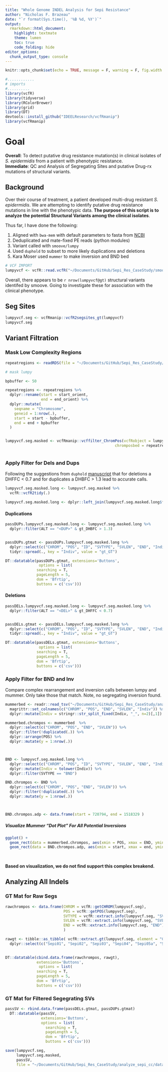 ```yaml
---
title: "Whole Genome INDEL Analysis for Sepi Resistance"
author: "Nicholas F. Brazeau"
date: "`r format(Sys.time(), '%B %d, %Y')`"
output:
  rmarkdown::html_document:
    highlight: textmate
    theme: lumen
    toc: true
    code_folding: hide
editor_options: 
  chunk_output_type: console
---
```



```r
knitr::opts_chunk$set(echo = TRUE, message = F, warning = F, fig.width = 10, fig.height = 7)
```

```r
#............
# imports
#..........
library(vcfR)
library(tidyverse)
library(RColorBrewer)
library(grid)
library(DT)
devtools::install_github("IDEELResearch/vcfRmanip")
library(vcfRmanip)


```

# Goal 
**Overall**: To detect putative drug resistance mutation(s) in clinical isolates of _S. epidermidis_ from a patient with phenotypic resistance.   
**Immediate**: QC and Analysis of Segregating Sites and putative Drug-rx mutations of structural variants.

## Background

Over their course of treatment, a patient developed multi-drug resistant _S. epidermidis_. We are attempting to identify putative drug resistance mutations in line with the phenotypic data. **The purpose of this script is to analyze the potential Structural Variants among the clinical isolates**. 

 Thus far, I have done the following: 

1. Aligned with `bwa-mem` with default parameters to fasta from [NCBI](https://www.ncbi.nlm.nih.gov/genome/155?genome_assembly_id=299299)
2. Deduplicated and mate-fixed PE reads (python modules)
3. Variant called with `smoove/lumpy`
4. Used `duphold` to subset to more likely duplications and deletions
5. Kara Moser used `mummer` to make inversion and BND bed

```r
# VCF IMPORT
lumpyvcf <- vcfR::read.vcfR("~/Documents/GitHub/Sepi_Res_CaseStudy/smoothlumpy/bams/sepi_clincases-smoove.genotyped.vcf.gz", verbose = F)

```

Overall, there appears to be `r nrow(lumpyvcf@gt)` structural variants identifed by smoove. Going to investigate these for association with the clinical phenotype.



## Seg Sites
```r

lumpyvcf.seg <- vcfRmanip::vcfR2segsites_gt(lumpyvcf)
lumpyvcf.seg
```

## Variant Filtration
### Mask Low Complexity Regions
```r
repeatregions <- readRDS(file = "~/Documents/GitHub/Sepi_Res_CaseStudy/analyze_sepi_cc/data/derived_data/lowcomplexity_repeat_regions.RDS")

# mask lumpy

bpbuffer <- 50

repeatregions <- repeatregions %>% 
  dplyr::rename(start = start_orient,
                end = end_orient) %>% 
  dplyr::mutate(
    seqname = "Chromosome",
    geneid = 1:nrow(.),
    start = start - bpbuffer,
    end = end + bpbuffer 
  ) 


lumpyvcf.seg.masked <- vcfRmanip::vcffilter_ChromPos(vcfRobject = lumpyvcf.seg,
                                                 chromposbed = repeatregions)



```


### Apply Filter for Dels and Dups
Following the suggestions from `duphold` [manuscript](https://academic.oup.com/gigascience/article/8/4/giz040/5477467) that for deletions
a DHFFC < 0.7 and for duplicates a DHBFC > 1.3 lead to accurate calls.

```r

lumpyvcf.seg.masked.long <- lumpyvcf.seg.masked %>% 
  vcfR::vcfR2tidy(.)

lumpyvcf.seg.masked.long <- dplyr::left_join(lumpyvcf.seg.masked.long$fix, lumpyvcf.seg.masked.long$gt, by = c("ChromKey", "POS"))
```

#### Duplications

```r

passDUPs.lumpyvcf.seg.masked.long <- lumpyvcf.seg.masked.long %>% 
  dplyr::filter(ALT == "<DUP>" & gt_DHBFC > 1.3)


passDUPs.gtmat <- passDUPs.lumpyvcf.seg.masked.long %>% 
  dplyr::select(c("CHROM", "POS", "ID", "SVTYPE", "SVLEN", "END", "Indiv", "gt_GT")) %>% 
  tidyr::spread(., key = "Indiv", value = "gt_GT")

```

```r
DT::datatable(passDUPs.gtmat, extensions='Buttons',
               options = list(
              searching = T,
              pageLength = 5,
              dom = 'Bfrtip', 
              buttons = c('csv')))

```


#### Deletions
```r


passDELs.lumpyvcf.seg.masked.long <- lumpyvcf.seg.masked.long %>% 
  dplyr::filter(ALT == "<DEL>" & gt_DHFFC < 0.7)


passDELs.gtmat <- passDELs.lumpyvcf.seg.masked.long %>% 
  dplyr::select(c("CHROM", "POS", "ID", "SVTYPE", "SVLEN", "END", "Indiv", "gt_GT")) %>%
  tidyr::spread(., key = "Indiv", value = "gt_GT")

```

```r
DT::datatable(passDELs.gtmat, extensions='Buttons',
               options = list(
              searching = T,
              pageLength = 5,
              dom = 'Bfrtip', 
              buttons = c('csv')))

```


### Apply Filter for BND and Inv
Compare complex rearrangement and inversion calls between lumpy and mummer. Only take those that match. Note, no segregating inversion found. 

```r

mummerbed <- readr::read_tsv("~/Documents/GitHub/Sepi_Res_CaseStudy/analyze_sepi_cc/data/derived_data/all.potential-inversions.bed", col_names = F) %>% 
  magrittr::set_colnames(c("CHROM", "POS", "END", "SVLEN", "Indiv")) %>% 
  dplyr::mutate(Indiv = stringr::str_split_fixed(Indiv, "_", n=2)[,1])

mummerbed.chrompos <- mummerbed  %>% 
  dplyr::select(c("CHROM", "POS", "END", "SVLEN")) %>% 
  dplyr::filter(!duplicated(.)) %>% 
  dplyr::arrange(POS) %>% 
  dplyr::mutate(y = 1:nrow(.))



BND <- lumpyvcf.seg.masked.long %>% 
  dplyr::select(c("CHROM", "POS", "ID", "SVTYPE", "SVLEN", "END", "Indiv", "gt_GT")) %>%
  dplyr::mutate(Indiv = tolower(Indiv)) %>% 
  dplyr::filter(SVTYPE == "BND")

BND.chrompos <- BND %>% 
  dplyr::select(c("CHROM", "POS", "END", "SVLEN")) %>% 
  dplyr::filter(!duplicated(.)) %>% 
  dplyr::mutate(y = 1:nrow(.))



BND.chrompos.adp <- data.frame(start = 720794, end = 1518329 )

```

##### Visualize Mummer "Dot Plot" For All Potential Inversions
```r
ggplot() + 
  geom_rect(data = mummerbed.chrompos, aes(xmin = POS, xmax = END, ymin = y+0.25, ymax=y+0.75), color = "black") +
  geom_rect(data = BND.chrompos.adp, aes(xmin = start, xmax = end, ymin=0, ymax=Inf), fill = "red", alpha = 0.2)
  
  


```

**Based on visualization, we do not find support this complex breakend.**

## Analyzing All Indels
### GT Mat for Raw Segs
```r

rawchrompos <- data.frame(CHROM = vcfR::getCHROM(lumpyvcf.seg), 
                          POS = vcfR::getPOS(lumpyvcf.seg), 
                          SVTYPE = vcfR::extract.info(lumpyvcf.seg, "SVTYPE"),
                          SVLEN = vcfR::extract.info(lumpyvcf.seg, "SVLEN"),
                          END = vcfR::extract.info(lumpyvcf.seg, "END")
                          )

rawgt <- tibble::as_tibble( vcfR::extract.gt(lumpyvcf.seg, element = "GT") ) %>%
  dplyr::select(c("Sepi01", "Sepi02", "Sepi03", "Sepi04", "Sepi05a", "Sepi05b", "Sepi06", "Sepi07")) # reorder
  

DT::datatable(cbind.data.frame(rawchrompos, rawgt), 
              extensions='Buttons',
               options = list(
              searching = T,
              pageLength = 5,
              dom = 'Bfrtip', 
              buttons = c('csv')))

```


### GT Mat for Filtered Segegrating SVs


```r
passSV <- rbind.data.frame(passDELs.gtmat, passDUPs.gtmat) 
  DT::datatable(passSV, 
                extensions='Buttons',
                options = list(
                  searching = T,
                  pageLength = 5,
                  dom = 'Bfrtip', 
                  buttons = c('csv')))

```


```r
save(lumpyvcf.seg,
     lumpyvcf.seg.masked,
     passSV,
     file = "~/Documents/GitHub/Sepi_Res_CaseStudy/analyze_sepi_cc/data/lumpy_raw_filt.RDA")


```

